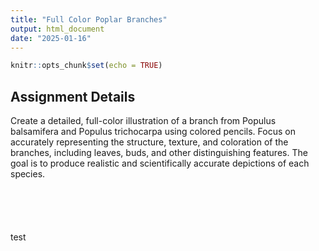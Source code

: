 ```yaml
---
title: "Full Color Poplar Branches"
output: html_document
date: "2025-01-16"
---
```


```r
knitr::opts_chunk$set(echo = TRUE)
```

## Assignment Details
Create a detailed, full-color illustration of a branch from Populus balsamifera and Populus trichocarpa using colored pencils. Focus on accurately representing the structure, texture, and coloration of the branches, including leaves, buds, and other distinguishing features. The goal is to produce realistic and scientifically accurate depictions of each species.
<div style="margin-top: 6em;"></div>
test
